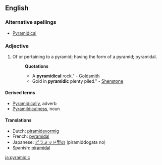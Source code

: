 ==English==

===Alternative spellings===
* [[Pyramidical]]

===Adjective===
{{infl|en|adjective}}

# Of or pertaining to a pyramid; having the form of a pyramid; pyramidal.
#:'''Quotations'''
#:*A '''pyramidical''' rock." - [[Goldsmith]]
#:*Gold in '''pyramidic''' plenty piled." - [[Shenstone]]

====Derived terms====
*[[Pyramidically]], adverb
*[[Pyramildicalness]], noun

====Translations====
*Dutch: [[piramidevormig]]
*French: [[pyramidal]]
*Japanese: [[ピラミッド型の]] (piramiddogata no)
*Spanish: [[piramidal]]

[[ja:pyramidic]]